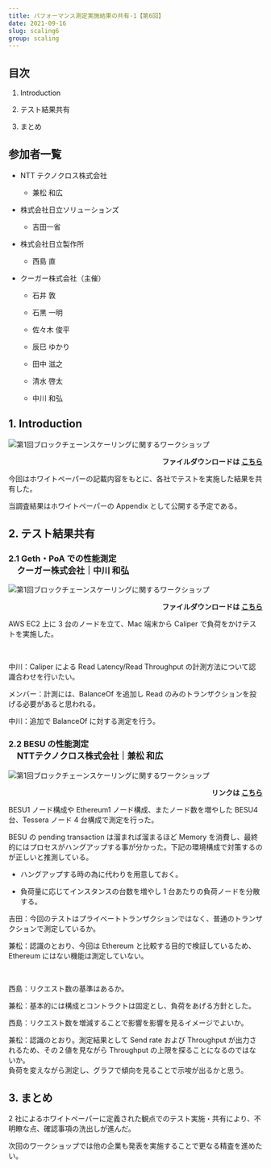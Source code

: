 ```yaml
---
title: パフォーマンス測定実施結果の共有-1【第6回】
date: 2021-09-16
slug: scaling6
group: scaling
---
```


## 目次

1. Introduction

2. テスト結果共有

3. まとめ

## 参加者一覧

- NTT テクノクロス株式会社

  - 兼松 和広

- 株式会社日立ソリューションズ

  - 吉田一省

- 株式会社日立製作所

  - 西島 直

- クーガー株式会社（主催）

  - 石井 敦

  - 石黒 一明

  - 佐々木 俊平

  - 辰巳 ゆかり

  - 田中 滋之

  - 清水 啓太

  - 中川 和弘

## 1. Introduction

![第1回ブロックチェーンスケーリングに関するワークショップ](./images/img1.png)

<p style="text-align: right;font-weight:bold;">
  ファイルダウンロードは
  <a href="/pdf/scaling6/scalling-workshop_6_introduction.pdf" target="_blank">
    こちら
  </a>
</p>

今回はホワイトペーパーの記載内容をもとに、各社でテストを実施した結果を共有した。

当調査結果はホワイトペーパーの Appendix として公開する予定である。

## 2. テスト結果共有

### 2.1 Geth・PoA での性能測定

<p style="margin-top: -1em;font-weight: bold;font-size: 1.2em;margin-left: 1em;">
  クーガー株式会社｜中川 和弘
</p>

![第1回ブロックチェーンスケーリングに関するワークショップ](./images/img2.png)

<p style="text-align: right;font-weight:bold;">
  ファイルダウンロードは
  <a href="/pdf/scaling6/scalling-workshop_6_Couger.pdf" target="_blank">
    こちら
  </a>
</p>

AWS EC2 上に 3 台のノードを立て、Mac 端末から Caliper で負荷をかけテストを実施した。

<br />

中川：Caliper による Read Latency/Read Throughput の計測方法について認識合わせを行いたい。

メンバー：計測には、BalanceOf を追加し Read のみのトランザクションを投げる必要があると思われる。

中川：追加で BalanceOf に対する測定を行う。

### 2.2 BESU の性能測定

<p style="margin-top: -1em;font-weight: bold;font-size: 1.2em;margin-left: 1em;">
  NTTテクノクロス株式会社｜兼松 和広
</p>

![第1回ブロックチェーンスケーリングに関するワークショップ](./images/img3.png)

<p style="text-align: right;font-weight:bold;">
  リンクは
  <a
    href="https://www.ntt-tx.co.jp/column/hyperledger_caliperbesu/210910/"
    target="_blank"
  >
    こちら
  </a>
</p>

BESU1 ノード構成や Ethereum1 ノード構成、またノード数を増やした BESU4 台、Tessera ノード 4 台構成で測定を行った。

BESU の pending transaction は溜まれば溜まるほど Memory を消費し、最終的にはプロセスがハングアップする事が分かった。下記の環境構成で対策するのが正しいと推測している。

- ハングアップする時の為に代わりを用意しておく。

- 負荷量に応じてインスタンスの台数を増やし 1 台あたりの負荷ノードを分散する。

吉田：今回のテストはプライベートトランザクションではなく、普通のトランザクションで測定しているか。

兼松：認識のとおり、今回は Ethereum と比較する目的で検証しているため、Ethereum にはない機能は測定していない。

<br />

西島：リクエスト数の基準はあるか。

兼松：基本的には構成とコントラクトは固定とし、負荷をあげる方針とした。

西島：リクエスト数を増減することで影響を影響を見るイメージでよいか。

兼松：認識のとおり。測定結果として Send rate および Throughput が出力されるため、その２値を見ながら Throughput の上限を探ることになるのではないか。 <br/> 負荷を変えながら測定し、グラフで傾向を見ることで示唆が出るかと思う。



## 3. まとめ

2 社によるホワイトペーパーに定義された観点でのテスト実施・共有により、不明瞭な点、確認事項の洗出しが進んだ。

次回のワークショップでは他の企業も発表を実施することで更なる精査を進めたい。
